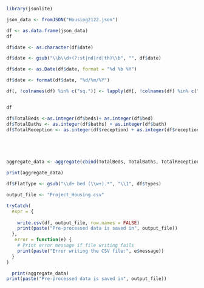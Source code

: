 ```{r}
library(jsonlite)

json_data <- fromJSON("Housing2122.json")

df <- as.data.frame(json_data)
df

```

```{r}
df$date <- as.character(df$date)

df$date <- gsub("\\b\\d+(?:st|nd|rd|th)\\b", "", df$date)

df$date <- as.Date(df$date, format = "%d %b %Y")

df$date <- format(df$date, "%d/%m/%Y")
```

```{r}

df[, !colnames(df) %in% c("sq.")] <- lapply(df[, !colnames(df) %in% c("sq.")], function(x) ifelse(is.na(x), 0, x))


df
```


```{r}
df$TotalBeds <-as.integer(df$beds)+ as.integer(df$bed)
df$TotalBaths <- as.integer(df$baths) + as.integer(df$bath)
df$TotalReception <- as.integer(df$reception) + as.integer(df$receptions)





aggregate_data <- aggregate(cbind(TotalBeds, TotalBaths, TotalReception) ~ ., data = df[, c("sq.", "TotalBeds", "TotalBaths", "TotalReception")], FUN = sum)

print(aggregate_data)
```


```{r}
df$FlatType <- gsub("\\d+ bed (\\w+).*", "\\1", df$types)
```

```{r}
output_file <- "Project_Housing.csv"

tryCatch(
  expr = {
    
    write.csv(df, output_file, row.names = FALSE)
    print(paste("Pre-processed data is saved in", output_file))
  },
   error = function(e) {
    # Print error message if file writing fails
    print(paste("Error writing the CSV file:", e$message))
  }
)

  print(aggregate_data)
print(paste("Pre-processed data is saved in", output_file))


```


